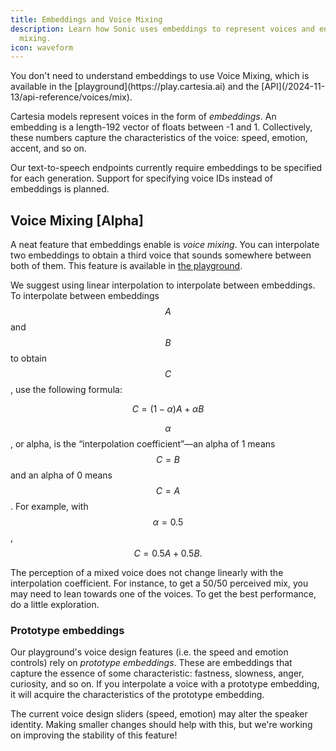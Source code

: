 ```yaml
---
title: Embeddings and Voice Mixing
description: Learn how Sonic uses embeddings to represent voices and enable voice
  mixing.
icon: waveform
---
```


<Note>
You don't need to understand embeddings to use Voice Mixing, which is available in the [playground](https://play.cartesia.ai) and the [API](/2024-11-13/api-reference/voices/mix).
</Note>

Cartesia models represent voices in the form of _embeddings_. An embedding is a length-192 vector of floats between -1 and 1. Collectively, these numbers capture the characteristics of the voice: speed, emotion, accent, and so on.

Our text-to-speech endpoints currently require embeddings to be specified for each generation. Support for specifying voice IDs instead of embeddings is planned.

## Voice Mixing \[Alpha]

A neat feature that embeddings enable is _voice mixing_. You can interpolate two embeddings to obtain a third voice that sounds somewhere between both of them. This feature is available in [the playground](https://play.cartesia.ai).

We suggest using linear interpolation to interpolate between embeddings. To interpolate between embeddings $$A$$ and $$B$$ to obtain $$C$$, use the following formula:

$$C = (1-\alpha )A + \alpha B$$

$$\alpha$$, or alpha, is the “interpolation coefficient”—an alpha of 1 means $$C = B$$ and an alpha of 0 means $$C = A$$. For example, with $$\alpha=0.5$$, $$C=0.5A+0.5B.$$

<Note>
The perception of a mixed voice does not change linearly with the interpolation coefficient. For instance, to get a 50/50 perceived mix, you may need to lean towards one of the voices. To get the best performance, do a little exploration.
</Note>

### Prototype embeddings

Our playground's voice design features (i.e. the speed and emotion controls) rely on _prototype embeddings_. These are embeddings that capture the essence of some characteristic: fastness, slowness, anger, curiosity, and so on. If you interpolate a voice with a prototype embedding, it will acquire the characteristics of the prototype embedding.

<Note>
The current voice design sliders (speed, emotion) may alter the speaker identity. Making smaller changes should help with this, but we're working on improving the stability of this feature!
</Note>
